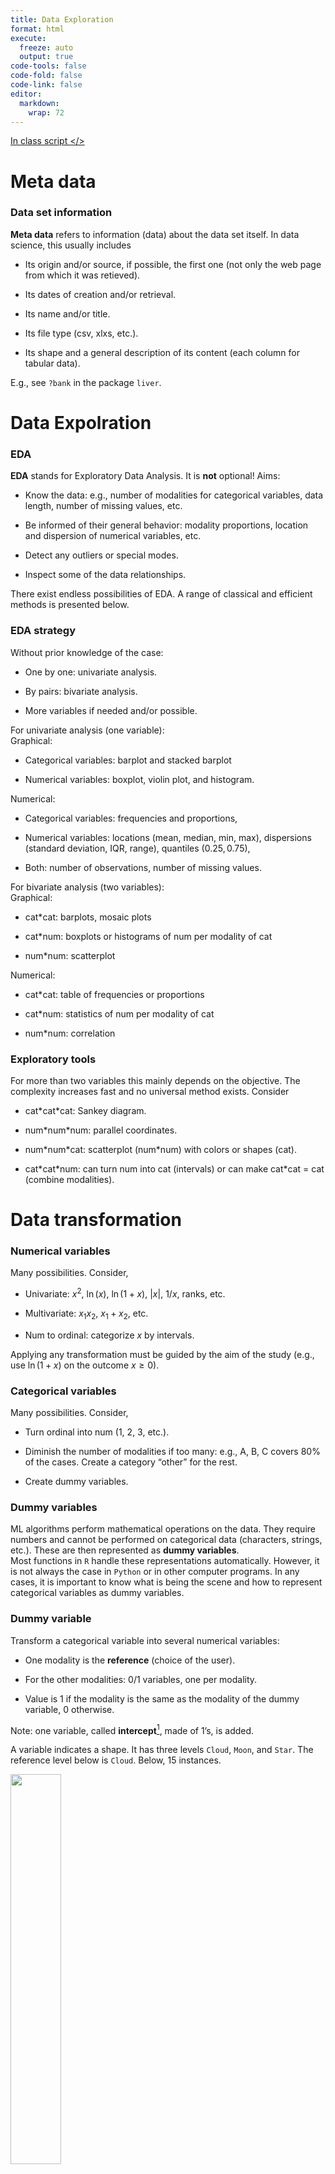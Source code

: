 ```yaml
---
title: Data Exploration
format: html
execute:
  freeze: auto
  output: true
code-tools: false
code-fold: false
code-link: false
editor: 
  markdown: 
    wrap: 72
---
```


[In class script
\</\>](https://github.com/do-unil/mlba/blob/main/lectures/02_DataExploration/ML_DataExplo.R)

# Meta data

### Data set information

**Meta data** refers to information (data) about the data set itself. In
data science, this usually includes

-   Its origin and/or source, if possible, the first one (not only the
    web page from which it was retieved).

-   Its dates of creation and/or retrieval.

-   Its name and/or title.

-   Its file type (csv, xlxs, etc.).

-   Its shape and a general description of its content (each column for
    tabular data).

E.g., see `?bank` in the package `liver`.

# Data Expolration

### EDA

**EDA** stands for Exploratory Data Analysis. It is **not** optional!
Aims:

-   Know the data: e.g., number of modalities for categorical variables,
    data length, number of missing values, etc.

-   Be informed of their general behavior: modality proportions,
    location and dispersion of numerical variables, etc.

-   Detect any outliers or special modes.

-   Inspect some of the data relationships.

There exist endless possibilities of EDA. A range of classical and
efficient methods is presented below.

### EDA strategy

Without prior knowledge of the case:

-   One by one: univariate analysis.

-   By pairs: bivariate analysis.

-   More variables if needed and/or possible.

For univariate analysis (one variable):\
Graphical:

-   Categorical variables: barplot and stacked barplot

-   Numerical variables: boxplot, violin plot, and histogram.

Numerical:

-   Categorical variables: frequencies and proportions,

-   Numerical variables: locations (mean, median, min, max), dispersions
    (standard deviation, IQR, range), quantiles ($0.25, 0.75$),

-   Both: number of observations, number of missing values.

For bivariate analysis (two variables):\
Graphical:

-   cat\*cat: barplots, mosaic plots

-   cat\*num: boxplots or histograms of num per modality of cat

-   num\*num: scatterplot

Numerical:

-   cat\*cat: table of frequencies or proportions

-   cat\*num: statistics of num per modality of cat

-   num\*num: correlation

### Exploratory tools

For more than two variables this mainly depends on the objective. The
complexity increases fast and no universal method exists. Consider

-   cat\*cat\*cat: Sankey diagram.

-   num\*num\*num: parallel coordinates.

-   num\*num\*cat: scatterplot (num\*num) with colors or shapes (cat).

-   cat\*cat\*num: can turn num into cat (intervals) or can make
    cat\*cat = cat (combine modalities).

# Data transformation

### Numerical variables

Many possibilities. Consider,

-   Univariate: $x^2$, $\ln(x)$, $\ln(1+x)$, $|x|$, $1/x$, ranks, etc.

-   Multivariate: $x_1 x_2$, $x_1 + x_2$, etc.

-   Num to ordinal: categorize $x$ by intervals.

Applying any transformation must be guided by the aim of the study
(e.g., use $\ln(1+x)$ on the outcome $x\geq 0$).

### Categorical variables

Many possibilities. Consider,

-   Turn ordinal into num (1, 2, 3, etc.).

-   Diminish the number of modalities if too many: e.g., A, B, C covers
    $80\%$ of the cases. Create a category "other" for the rest.

-   Create dummy variables.

### Dummy variables

ML algorithms perform mathematical operations on the data. They require
numbers and cannot be performed on categorical data (characters,
strings, etc.). These are then represented as **dummy variables**.\
Most functions in `R` handle these representations automatically.
However, it is not always the case in `Python` or in other computer
programs. In any cases, it is important to know what is being the scene
and how to represent categorical variables as dummy variables.

### Dummy variable

Transform a categorical variable into several numerical variables:

-   One modality is the **reference** (choice of the user).

-   For the other modalities: $0/1$ variables, one per modality.

-   Value is 1 if the modality is the same as the modality of the dummy
    variable, 0 otherwise.

Note: one variable, called **intercept**[^1], made of 1's, is added.

[^1]: In most algorithm, especially in regressions. In Neural Network,
    it is called the **bias**.

A variable indicates a shape. It has three levels `Cloud`, `Moon`, and
`Star`. The reference level below is `Cloud`. Below, 15 instances.

![](../Graphs/Dummy_1.png){width="40%" fig-align="center"}

### Dummy variable example

The same example when the reference level below is `Moon`.

![](../Graphs/Dummy_2.png){width="45%" fig-align="center"}

# Missing values

Missing value analysis is **never** easy and would deserve a whole
course. In a quick fix, consider

-   Detect: which variables, which code (e.g., `NA`, $-999$, etc.).

-   Quantify: how many (number and proportion) for variables and cases.

-   Relate: two (or more) variables are systematically missing together?

In absence of data, lot of techniques break down. Can this be solved
perfectly? No.

### Dealing with (without) missing values

Various techniques, none of which is perfect:

-   Remove the cases with at least one missing feature.

-   Remove the feature with too many missing values.

-   Input the missing value.

### Remove cases

Pro:

-   Very simple and systematic

Cons:

-   Can leave no data: e.g., one variable is $99\%$ systematically
    missing.

-   Can bias the analysis: e.g., missing is linked to the outcome (NMAR)

### Remove features

Pro:

-   if most of the missing values are concentrated in one feature, then
    it saves lot of cases.

Cons:

-   Can leave out important information.

Consider also replacing the feature by indicator "0/1" for missing or
not.

### Imputation

-   **Naive:** per feature, replace NA by average or median (num), or
    the most frequent modality (cat).

    -   Pro: None.

    -   Cons: Avoid if possible (even if it is often used).

-   **Model based:** use the other features to predict the missing one
    (case by case).

    -   Pro: Use all the available information.

    -   Cons: Incorrectly diminish the noise in the data which enforce
        the correlation and give a wrong impression of certainty.

More advanced methods: repeated random imputation, EM algorithm, etc.

# Outliers

### Definition

Behind the term **outlier** hides lots of ideas. It can be
(non-exhaustive)

-   An impossible value: exceeding physical limits.

-   An extreme value of a feature: possible but out of some predefined
    bounds.

-   An unlikely value: unlikely given the other features.

The second case is limited to numerical features. The two others can be
categorical features.

### Detection

For the three previous cases, consider

-   Often easy to detect from prior information. E.g., negative surface
    in a real estate data study, time exceeding 1 hour in a 1-hour
    observation study, etc.

-   Use boxplot to point them: values beyond $1.5$ IQR from the
    quartile. E.g., age of 101 years when the other largest observed is
    35 years.

-   Complex: use prior knowledge or a model. E.g., a room used for an
    RMI in a hospital for a specific diagnostic for which this room is
    never used, a yearly wage greater than $\$1'000'000$ for a job in
    manufacturing.

### Discussion

With outliers, things are never simple and automatic removal is often a
bad idea. In an ideal world, only errors should be removed. Consider,

-   **Check the facts**: how many (if only one then it could be removed
    safely), where, which features?

-   Inquiry **how the data were gathered**: e.g., $5\%$ of the revenues
    are negative. Did you consider possible that the revenue could
    indeed be negative in that study?

-   If set aside then **document it**. This should never be hidden.

-   In some situation, outliers are of interest: e.g., fraud analytics.

# Further words

### Further words

-   Analyze all variables systematically (univariate).

-   Bivariate can be too complex. Select the intersting ones (e.g., in
    supervised learning, outcome vs other).

-   Multivariate analysis be selective.

Common fallacies:

-   Use too many modalities in a categorical variable.

-   Compute correlations between dummy variables.

-   Use missing value indicator as a number (e.g., -999).

-   Transformations are not neutral. They influence the final
    conclusion. They must be taken into account and transparent.

-   Think that EDA is a one way through. It is a
    recursive/trial-and-error process (not unusual $90\%$ of the
    work...)
